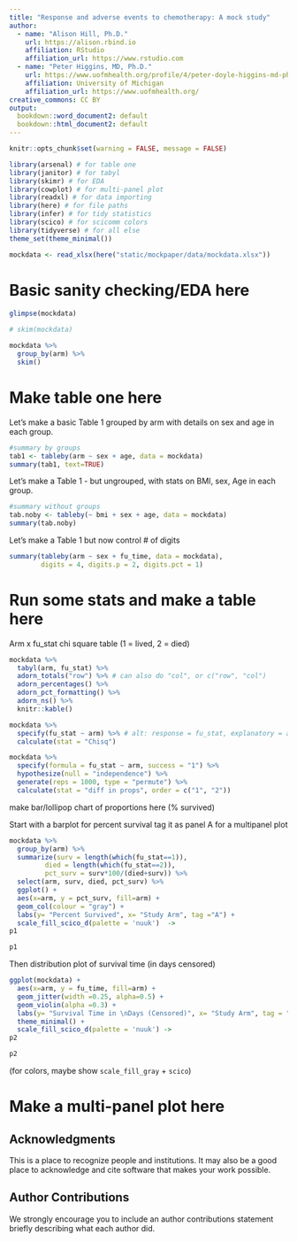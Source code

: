 ```yaml
---
title: "Response and adverse events to chemotherapy: A mock study"
author: 
  - name: "Alison Hill, Ph.D."
    url: https://alison.rbind.io
    affiliation: RStudio
    affiliation_url: https://www.rstudio.com
  - name: "Peter Higgins, MD, Ph.D."
    url: https://www.uofmhealth.org/profile/4/peter-doyle-higgins-md-phd
    affiliation: University of Michigan
    affiliation_url: https://www.uofmhealth.org/
creative_commons: CC BY
output: 
  bookdown::word_document2: default
  bookdown::html_document2: default
---
```


```r
knitr::opts_chunk$set(warning = FALSE, message = FALSE)
```


```r
library(arsenal) # for table one
library(janitor) # for tabyl
library(skimr) # for EDA
library(cowplot) # for multi-panel plot
library(readxl) # for data importing
library(here) # for file paths
library(infer) # for tidy statistics
library(scico) # for scicomm colors
library(tidyverse) # for all else
theme_set(theme_minimal())
```


```r
mockdata <- read_xlsx(here("static/mockpaper/data/mockdata.xlsx"))
```

# Basic sanity checking/EDA here


```r
glimpse(mockdata)

# skim(mockdata)

mockdata %>% 
  group_by(arm) %>% 
  skim()
```


# Make table one here

Let's make a basic Table 1 grouped by arm with details on sex and age in each group.

```r
#summary by groups
tab1 <- tableby(arm ~ sex + age, data = mockdata)
summary(tab1, text=TRUE)
```

Let's make a Table 1 - but ungrouped, with stats on BMI, sex, Age in each group.

```r
#summary without groups
tab.noby <- tableby(~ bmi + sex + age, data = mockdata)
summary(tab.noby)
```

Let's make a Table 1 but now control # of digits

```r
summary(tableby(arm ~ sex + fu_time, data = mockdata), 
        digits = 4, digits.p = 2, digits.pct = 1)
```

# Run some stats and make a table here

Arm x fu_stat chi square table (1 = lived, 2 = died)

```r
mockdata %>% 
  tabyl(arm, fu_stat) %>% 
  adorn_totals("row") %>% # can also do "col", or c("row", "col")
  adorn_percentages() %>% 
  adorn_pct_formatting() %>% 
  adorn_ns() %>% 
  knitr::kable()
```


```r
mockdata %>% 
  specify(fu_stat ~ arm) %>% # alt: response = fu_stat, explanatory = arm
  calculate(stat = "Chisq")
```


```r
mockdata %>% 
  specify(formula = fu_stat ~ arm, success = "1") %>% 
  hypothesize(null = "independence") %>% 
  generate(reps = 1000, type = "permute") %>% 
  calculate(stat = "diff in props", order = c("1", "2"))
```

make bar/lollipop chart of proportions here (% survived)

Start with a barplot
for percent survival
tag it as panel A for a multipanel plot

```r
mockdata %>% 
  group_by(arm) %>% 
  summarize(surv = length(which(fu_stat==1)),
         died = length(which(fu_stat==2)),
         pct_surv = surv*100/(died+surv)) %>% 
  select(arm, surv, died, pct_surv) %>% 
  ggplot() +
  aes(x=arm, y = pct_surv, fill=arm) +
  geom_col(colour = "gray") +
  labs(y= "Percent Survived", x= "Study Arm", tag ="A") +
  scale_fill_scico_d(palette = 'nuuk')  ->
p1

p1
```

Then distribution plot of survival time (in days censored)

```r
ggplot(mockdata) +
  aes(x=arm, y = fu_time, fill=arm) +
  geom_jitter(width =0.25, alpha=0.5) +
  geom_violin(alpha =0.3) +
  labs(y= "Survival Time in \nDays (Censored)", x= "Study Arm", tag = "B") +
  theme_minimal() +
  scale_fill_scico_d(palette = 'nuuk') ->
p2

p2
```


(for colors, maybe show `scale_fill_gray` + `scico`)

# Make a multi-panel plot here

## Acknowledgments {.appendix}

This is a place to recognize people and institutions. It may also be a good place
to acknowledge and cite software that makes your work possible.

## Author Contributions {.appendix}

We strongly encourage you to include an author contributions statement briefly 
describing what each author did.
